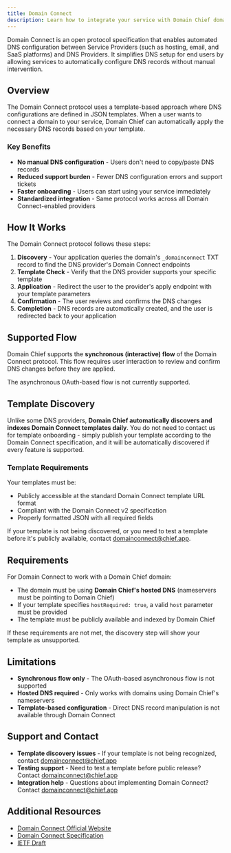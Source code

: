 ```yaml
---
title: Domain Connect
description: Learn how to integrate your service with Domain Chief domains using the Domain Connect protocol for automated DNS configuration.
---
```


Domain Connect is an open protocol specification that enables automated DNS configuration between Service Providers (such as hosting, email, and SaaS platforms) and DNS Providers. It simplifies DNS setup for end users by allowing services to automatically configure DNS records without manual intervention.

## Overview

The Domain Connect protocol uses a template-based approach where DNS configurations are defined in JSON templates. When a user wants to connect a domain to your service, Domain Chief can automatically apply the necessary DNS records based on your template.

### Key Benefits

- **No manual DNS configuration** - Users don't need to copy/paste DNS records
- **Reduced support burden** - Fewer DNS configuration errors and support tickets
- **Faster onboarding** - Users can start using your service immediately
- **Standardized integration** - Same protocol works across all Domain Connect-enabled providers

## How It Works

The Domain Connect protocol follows these steps:

1. **Discovery** - Your application queries the domain's `_domainconnect` TXT record to find the DNS provider's Domain Connect endpoints
2. **Template Check** - Verify that the DNS provider supports your specific template
3. **Application** - Redirect the user to the provider's apply endpoint with your template parameters
4. **Confirmation** - The user reviews and confirms the DNS changes
5. **Completion** - DNS records are automatically created, and the user is redirected back to your application

## Supported Flow

Domain Chief supports the **synchronous (interactive) flow** of the Domain Connect protocol. This flow requires user interaction to review and confirm DNS changes before they are applied.

The asynchronous OAuth-based flow is not currently supported.

## Template Discovery

Unlike some DNS providers, **Domain Chief automatically discovers and indexes Domain Connect templates daily**. You do not need to contact us for template onboarding - simply publish your template according to the Domain Connect specification, and it will be automatically discovered if every feature is supported.

### Template Requirements

Your templates must be:

- Publicly accessible at the standard Domain Connect template URL format
- Compliant with the Domain Connect v2 specification
- Properly formatted JSON with all required fields

If your template is not being discovered, or you need to test a template before it's publicly available, contact [domainconnect@chief.app](mailto:domainconnect@chief.app).

## Requirements

For Domain Connect to work with a Domain Chief domain:

- The domain must be using **Domain Chief's hosted DNS** (nameservers must be pointing to Domain Chief)
- If your template specifies `hostRequired: true`, a valid `host` parameter must be provided
- The template must be publicly available and indexed by Domain Chief

If these requirements are not met, the discovery step will show your template as unsupported.

## Limitations

- **Synchronous flow only** - The OAuth-based asynchronous flow is not supported
- **Hosted DNS required** - Only works with domains using Domain Chief's nameservers
- **Template-based configuration** - Direct DNS record manipulation is not available through Domain Connect

## Support and Contact

- **Template discovery issues** - If your template is not being recognized, contact [domainconnect@chief.app](mailto:domainconnect@chief.app)
- **Testing support** - Need to test a template before public release? Contact [domainconnect@chief.app](mailto:domainconnect@chief.app)
- **Integration help** - Questions about implementing Domain Connect? Contact [domainconnect@chief.app](mailto:domainconnect@chief.app)

## Additional Resources

- [Domain Connect Official Website](https://www.domainconnect.org/)
- [Domain Connect Specification](https://github.com/Domain-Connect/spec)
- [IETF Draft](https://datatracker.ietf.org/doc/draft-kowalik-domainconnect/)
